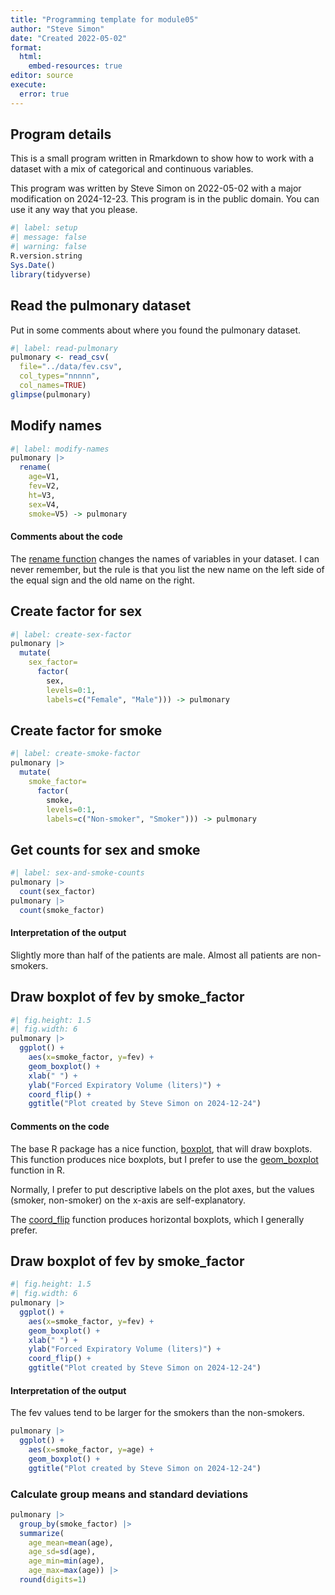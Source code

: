 ```yaml
---
title: "Programming template for module05"
author: "Steve Simon"
date: "Created 2022-05-02"
format: 
  html:
    embed-resources: true
editor: source
execute:
  error: true
---
```


## Program details

This is a small program written in Rmarkdown to show how to work with a dataset with a mix of categorical and continuous variables.

This program was written by Steve Simon on 2022-05-02 with a major modification on 2024-12-23. This program is in the public domain. You can use it any way that you please.

```r
#| label: setup
#| message: false
#| warning: false
R.version.string
Sys.Date()
library(tidyverse)
```

## Read the pulmonary dataset

Put in some comments about where you found the pulmonary dataset.

```r
#| label: read-pulmonary
pulmonary <- read_csv(
  file="../data/fev.csv",
  col_types="nnnnn",
  col_names=TRUE)
glimpse(pulmonary)
```

## Modify names

```r
#| label: modify-names
pulmonary |>
  rename(
    age=V1,
    fev=V2,
    ht=V3,
    sex=V4,
    smoke=V5) -> pulmonary
```

#### Comments about the code

The [rename function][ref01] changes the names of variables in your dataset. I can never remember, but the rule is that you list the new name on the left side of the equal sign and the old name on the right.

[ref01]: https://dplyr.tidyverse.org/reference/rename.html

## Create factor for sex

```r
#| label: create-sex-factor
pulmonary |>
  mutate(
    sex_factor=
      factor(
        sex,
        levels=0:1,
        labels=c("Female", "Male"))) -> pulmonary
```

## Create factor for smoke

```r
#| label: create-smoke-factor
pulmonary |>
  mutate(
    smoke_factor=
      factor(
        smoke,
        levels=0:1,
        labels=c("Non-smoker", "Smoker"))) -> pulmonary
```

## Get counts for sex and smoke

```r
#| label: sex-and-smoke-counts
pulmonary |>
  count(sex_factor)
pulmonary |>
  count(smoke_factor)
```

#### Interpretation of the output

Slightly more than half of the patients are male. Almost all patients are non-smokers.

## Draw boxplot of fev by smoke_factor

```r
#| fig.height: 1.5
#| fig.width: 6
pulmonary |>
  ggplot() +
    aes(x=smoke_factor, y=fev) +
    geom_boxplot() +
    xlab(" ") +
    ylab("Forced Expiratory Volume (liters)") +
    coord_flip() +
    ggtitle("Plot created by Steve Simon on 2024-12-24")
```      

#### Comments on the code

The base R package has a nice function, [boxplot][ref02], that will draw 
boxplots. This function produces nice boxplots, but I prefer to use the 
[geom_boxplot][ref03] function in R.

Normally, I prefer to put descriptive labels on the plot axes, but the values (smoker, non-smoker) on the x-axis are self-explanatory.

The [coord_flip][ref04] function produces horizontal boxplots, which I generally  prefer.

[ref02]: https://stat.ethz.ch/R-manual/R-devel/library/graphics/html/boxplot.html
[ref03]: https://ggplot2.tidyverse.org/reference/geom_boxplot.html
[ref04]: https://ggplot2.tidyverse.org/reference/coord_flip.html

## Draw boxplot of fev by smoke_factor

```r
#| fig.height: 1.5
#| fig.width: 6
pulmonary |>
  ggplot() +
    aes(x=smoke_factor, y=fev) +
    geom_boxplot() +
    xlab(" ") +
    ylab("Forced Expiratory Volume (liters)") +
    coord_flip() +
    ggtitle("Plot created by Steve Simon on 2024-12-24")
```      

#### Interpretation of the output

The fev values tend to be larger for the smokers than the non-smokers.

```r
pulmonary |>
  ggplot() +
    aes(x=smoke_factor, y=age) +
    geom_boxplot() + 
    ggtitle("Plot created by Steve Simon on 2024-12-24")
```      
      
### Calculate group means and standard deviations

```r
pulmonary |>
  group_by(smoke_factor) |>
  summarize(
    age_mean=mean(age),
    age_sd=sd(age),
    age_min=min(age),
    age_max=max(age)) |>
  round(digits=1)
```
